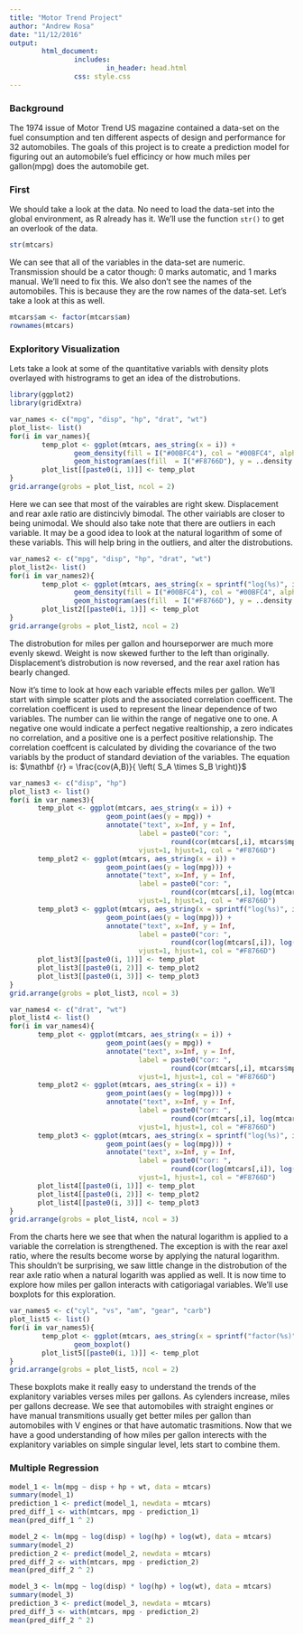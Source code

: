 ```yaml
---
title: "Motor Trend Project"
author: "Andrew Rosa"
date: "11/12/2016"
output: 
        html_document:
                includes:
                        in_header: head.html
                css: style.css
---
```


### Background

The 1974 issue of Motor Trend US magazine contained a data-set on the fuel consumption and ten different aspects of design and performance for 32 automobiles. The goals of this project is to create a prediction model for figuring out an automobile's fuel efficincy or how much miles per gallon(mpg) does the automobile get. 

### First

We should take a look at the data. No need to load the data-set into the global environment, as R already has it. We'll use the function `str()` to get an overlook of the data.

```r
str(mtcars)
```

We can see that all of the variables in the data-set are numeric. Transmission should be a cator though: 0 marks automatic, and 1 marks manual. We'll need to fix this. We also don't see the names of the automobiles. This is because they are the row names of the data-set. Let's take a look at this as well. 

```r
mtcars$am <- factor(mtcars$am)
rownames(mtcars)
```

### Exploritory Visualization

Lets take a look at some of the quantitative variabls with density plots overlayed with histrograms to get an idea of the distrobutions.

```r
library(ggplot2)
library(gridExtra)

var_names <- c("mpg", "disp", "hp", "drat", "wt")
plot_list<- list()
for(i in var_names){
        temp_plot <- ggplot(mtcars, aes_string(x = i)) +
                geom_density(fill = I("#00BFC4"), col = "#00BFC4", alpha = 0.5) +
                geom_histogram(aes(fill  = I("#F8766D"), y = ..density..), alpha = 0.9) 
        plot_list[[paste0(i, 1)]] <- temp_plot
}
grid.arrange(grobs = plot_list, ncol = 2)
```

Here we can see that most of the vairables are right skew. Displacement and rear axle ratio are distincivly bimodal. The other vairiabls are closer to being unimodal. We should also take note that there are outliers in each variable. It may be a good idea to look at the natural logarithm of some of these variabls. This will help bring in the outliers, and alter the distrobutions. 

```r
var_names2 <- c("mpg", "disp", "hp", "drat", "wt")
plot_list2<- list()
for(i in var_names2){
        temp_plot <- ggplot(mtcars, aes_string(x = sprintf("log(%s)", i))) +
                geom_density(fill = I("#00BFC4"), col = "#00BFC4", alpha = 0.5) +
                geom_histogram(aes(fill  = I("#F8766D"), y = ..density..), alpha = 0.9) 
        plot_list2[[paste0(i, 1)]] <- temp_plot
}
grid.arrange(grobs = plot_list2, ncol = 2)
```

The distrobution for miles per gallon and hourseporwer are much more evenly skewd. Weight is now skewed further to the left than originally. Displacement's distrobution is now reversed, and the rear axel ration has bearly changed. 

Now it's time to look at how each variable effects miles per gallon. We'll start with simple scatter plots and the associated correlation coefficent. The correlation coefficent is used to represent the linear dependence of two variables. The number can lie within the range of negative one to one. A negative one would indicate a perfect negative realtionship, a zero indicates no correlation, and a positive one is a perfect positive relationship. The correlation coeffcent is calculated by dividing the covariance of the two variabls by the product of standard deviation of the variables. The equation is: $\mathbf {r} = \frac{cov(A,B)}{ \left( S_A \times S_B \right)}$

```r
var_names3 <- c("disp", "hp")
plot_list3 <- list()
for(i in var_names3){
       temp_plot <- ggplot(mtcars, aes_string(x = i)) +
                        geom_point(aes(y = mpg)) +
                        annotate("text", x=Inf, y = Inf,
                                label = paste0("cor: ", 
                                        round(cor(mtcars[,i], mtcars$mpg), 2)),
                                vjust=1, hjust=1, col = "#F8766D")
       temp_plot2 <- ggplot(mtcars, aes_string(x = i)) +
                        geom_point(aes(y = log(mpg))) +
                        annotate("text", x=Inf, y = Inf,
                                label = paste0("cor: ", 
                                        round(cor(mtcars[,i], log(mtcars$mpg)), 2)),
                                vjust=1, hjust=1, col = "#F8766D")
       temp_plot3 <- ggplot(mtcars, aes_string(x = sprintf("log(%s)", i))) +
                        geom_point(aes(y = log(mpg))) +
                        annotate("text", x=Inf, y = Inf,
                                label = paste0("cor: ", 
                                        round(cor(log(mtcars[,i]), log(mtcars$mpg)), 2)),
                                vjust=1, hjust=1, col = "#F8766D")
       plot_list3[[paste0(i, 1)]] <- temp_plot
       plot_list3[[paste0(i, 2)]] <- temp_plot2
       plot_list3[[paste0(i, 3)]] <- temp_plot3
}
grid.arrange(grobs = plot_list3, ncol = 3)
```

```r
var_names4 <- c("drat", "wt")
plot_list4 <- list()
for(i in var_names4){
       temp_plot <- ggplot(mtcars, aes_string(x = i)) +
                        geom_point(aes(y = mpg)) +
                        annotate("text", x=Inf, y = Inf,
                                label = paste0("cor: ", 
                                        round(cor(mtcars[,i], mtcars$mpg), 2)),
                                vjust=1, hjust=1, col = "#F8766D")
       temp_plot2 <- ggplot(mtcars, aes_string(x = i)) +
                        geom_point(aes(y = log(mpg))) +
                        annotate("text", x=Inf, y = Inf,
                                label = paste0("cor: ", 
                                        round(cor(mtcars[,i], log(mtcars$mpg)), 2)),
                                vjust=1, hjust=1, col = "#F8766D")
       temp_plot3 <- ggplot(mtcars, aes_string(x = sprintf("log(%s)", i))) +
                        geom_point(aes(y = log(mpg))) +
                        annotate("text", x=Inf, y = Inf,
                                label = paste0("cor: ", 
                                        round(cor(log(mtcars[,i]), log(mtcars$mpg)), 2)),
                                vjust=1, hjust=1, col = "#F8766D")
       plot_list4[[paste0(i, 1)]] <- temp_plot
       plot_list4[[paste0(i, 2)]] <- temp_plot2
       plot_list4[[paste0(i, 3)]] <- temp_plot3
}
grid.arrange(grobs = plot_list4, ncol = 3)
```

From the charts here we see that when the natural logarithm is applied to a variable the correlation is strengthened. The exception is with the rear axel ratio, where the results become worse by applying the natural logarithm. This shouldn't be surprising, we saw little change in the distrobution of the rear axle ratio when a natural logarith was applied as well. 
It is now time to explore how miles per gallon interacts with catigoriagal variables. We'll use boxplots for this exploration. 

```r
var_names5 <- c("cyl", "vs", "am", "gear", "carb")
plot_list5 <- list()
for(i in var_names5){
        temp_plot <- ggplot(mtcars, aes_string(x = sprintf("factor(%s)", i), y = "mpg")) +
                geom_boxplot() 
        plot_list5[[paste0(i, 1)]] <- temp_plot
}
grid.arrange(grobs = plot_list5, ncol = 2)
```

These boxplots make it really easy to understand the trends of the explanitory variables verses miles per gallons. As cylenders increase, miles per gallons decrease. We see that automobiles with straight engines or have manual transmitions usually get better miles per gallon than automobiles with V engines or that have automatic trasmitions. Now that we have a good understanding of how miles per gallon interects with the explanitory variables on simple singular level, lets start to combine them. 

### Multiple Regression

```r

model_1 <- lm(mpg ~ disp + hp + wt, data = mtcars)
summary(model_1)
prediction_1 <- predict(model_1, newdata = mtcars)
pred_diff_1 <- with(mtcars, mpg - prediction_1)
mean(pred_diff_1 ^ 2)
```

```r
model_2 <- lm(mpg ~ log(disp) + log(hp) + log(wt), data = mtcars)
summary(model_2)
prediction_2 <- predict(model_2, newdata = mtcars)
pred_diff_2 <- with(mtcars, mpg - prediction_2)
mean(pred_diff_2 ^ 2)
```

```r
model_3 <- lm(mpg ~ log(disp) * log(hp) + log(wt), data = mtcars)
summary(model_3)
prediction_3 <- predict(model_3, newdata = mtcars)
pred_diff_3 <- with(mtcars, mpg - prediction_2)
mean(pred_diff_2 ^ 2)
```



